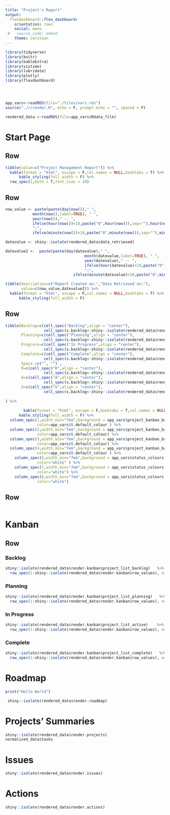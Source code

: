 ```yaml
---
title: "Project's Report"
output: 
  flexdashboard::flex_dashboard:
    orientation: rows
    social: menu
 #   source_code: embed
    theme: cerulean
---
```


```r

library(tidyverse)
library(knitr)
library(kableExtra)
library(vistime)
library(lubridate)
library(plotly)
library(flexdashboard)




app_vars<-readRDS(file="./files/vars.rds")
source("./r/render.R", echo = F, prompt.echo = "", spaced = F)

rendered_data <-readRDS(file=app_vars$Rdata_file)

```

Start Page
=======================================================================

Row {data-height=5%}
-----------------------------------------------------------------------

```r
tibble(value=c("Project Management Report")) %>%
  kable(format = "html", escape = F,col.names = NULL,booktabs = T) %>%
      kable_styling(full_width = F) %>% 
  row_spec(1,bold = T,font_size = 20)
```


Row {data-height=20%}
-----------------------------------------------------------------------

```r
now_value <- paste(paste(day(now())," ",
            month(now(),label=TRUE), " ",
            year(now())," -- ",
            ifelse(hour(now())<10,paste("0",hour(now()),sep=""),hour(now())),
            ":",                                               
            ifelse(minute(now())<10,paste("0",minute(now()),sep=""),minute(now())),sep=""),sep=" ")

datevalue <- shiny::isolate(rendered_data$data_retrieved)

datevalue2 <-  paste(paste(day(datevalue)," ",
                                   month(datevalue,label=TRUE), " ",
                                   year(datevalue)," -- ",
                                   ifelse(hour(datevalue)<10,paste("0",hour(datevalue),sep=""),hour(datevalue)),
                                   ":",                                               
                              ifelse(minute(datevalue)<10,paste("0",minute(datevalue),sep=""),minute(datevalue)),sep=""),sep=" ")

tibble(description=c("Report Created on:","Data Retrieved on:"),
       value=c(now_value,datevalue2)) %>%
  kable(format = "html", escape = F,col.names = NULL,booktabs = T) %>%
      kable_styling(full_width = F) 
```

Row {data-height=30%}
-----------------------------------------------------------------------

```r

tibble(Backlog=c(cell_spec("Backlog",align = "center"),
                 cell_spec(s.backlog<-shiny::isolate(rendered_data$render.stats_summary1$Backlog),align="right",bold=T)),
       Planning=c(cell_spec("Planning",align = "center"),
                 cell_spec(s.backlog<-shiny::isolate(rendered_data$render.stats_summary1$Planning),align="right",bold=T)),
       Progress=c(cell_spec("In Progress",align = "center"),
                 cell_spec(s.backlog<-shiny::isolate(rendered_data$render.stats_summary1$InProgress),align="right",bold=T)),
       Complete=c(cell_spec("Complete",align = "center"),
                 cell_spec(s.backlog<-shiny::isolate(rendered_data$render.stats_summary1$Complete),align="right",bold=T)),
       Space =c("", "") ,
       R=c(cell_spec("R",align = "center"),
                 cell_spec(s.backlog<-shiny::isolate(rendered_data$render.stats_summary1$R),align="right",bold=T)),
       A=c(cell_spec("A",align = "center"),
                 cell_spec(s.backlog<-shiny::isolate(rendered_data$render.stats_summary1$A),align="right",bold=T)),
       G=c(cell_spec("G",align = "center"),
                 cell_spec(s.backlog<-shiny::isolate(rendered_data$render.stats_summary1$G),align="right",bold=T)),
       
) %>%
      
        kable(format = "html", escape = F,booktabs = T,col.names = NULL) %>%
      kable_styling(full_width = F) %>%
  column_spec(1,width_min="7em",background = app_vars$project_kanban_background[which(app_vars$project_kanban_background$State=="Backlog"),]$hex,
              color=app_vars$t.default_colour ) %>%
  column_spec(2,width_min="7em",background = app_vars$project_kanban_background[which(app_vars$project_kanban_background$State=="Planning"),]$hex,
              color=app_vars$t.default_colour) %>%
  column_spec(3,width_min="7em",background = app_vars$project_kanban_background[which(app_vars$project_kanban_background$State=="In Progress"),]$hex,
              color=app_vars$t.default_colour) %>%
  column_spec(4,width_min="7em",background = app_vars$project_kanban_background[which(app_vars$project_kanban_background$State=="Complete"),]$hex,
              color=app_vars$t.default_colour ) %>%
    column_spec(6,width_min="7em",background = app_vars$status_colours[which(app_vars$status_colours$colour_short=="R"),]$hex,
              color="white" ) %>%
    column_spec(7,width_min="7em",background = app_vars$status_colours[which(app_vars$status_colours$colour_short=="A"),]$hex,
              color="white") %>%
    column_spec(8,width_min="7em",background = app_vars$status_colours[which(app_vars$status_colours$colour_short=="G"),]$hex,
              color="white") 
```

Row {data-height=30%}
-----------------------------------------------------------------------

```r

```


Kanban
=======================================================================

Row {data-height=80%}
-----------------------------------------------------------------------


### Backlog

```r

shiny::isolate(rendered_data$render.kanban$project_list_backlog)   %>%
  row_spec(1:shiny::isolate(rendered_data$render.kanban$row_values), extra_css = "border-bottom: 1px solid white")

```



### Planning

```r

shiny::isolate(rendered_data$render.kanban$project_list_planning)   %>%
  row_spec(1:shiny::isolate(rendered_data$render.kanban$row_values), extra_css = "border-bottom: 1px solid white")

```




### In Progress

```r
shiny::isolate(rendered_data$render.kanban$project_list_active)    %>%
  row_spec(1:shiny::isolate(rendered_data$render.kanban$row_values), extra_css = "border-bottom: 1px solid white")
```




### Complete

```r
shiny::isolate(rendered_data$render.kanban$project_list_complete)   %>%
  row_spec(1:shiny::isolate(rendered_data$render.kanban$row_values), extra_css = "border-bottom: 1px solid white")

```



Roadmap
=======================================================================


```r
print("Hello World")
```



```r
 shiny::isolate(rendered_data$render.roadmap)

```


Projects' Summaries
=======================================================================


```r
shiny::isolate(rendered_data$render.projects)
normalised_data$tasks
```


Issues
=======================================================================


```r
shiny::isolate(rendered_data$render.issues)
```


Actions
=======================================================================


```r
shiny::isolate(rendered_data$render.actions)
```



